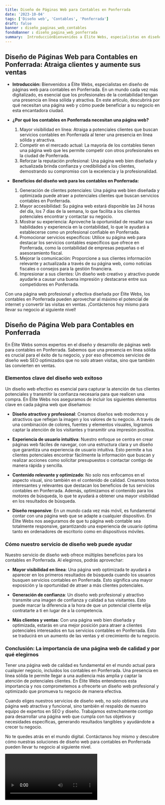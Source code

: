 ```yaml
---
title: Diseño de Páginas Web para Contables en Ponferrada
date: '2023-10-04'
tags: ['Diseño web', 'Contables', 'Ponferrada']
draft: false
banner : diseño_paginas_web_contables
fondoBanner : diseño_pagina_web_ponferrada
summary:  IntroducciónBienvenidos a Élite Webs, especialistas en diseño de páginas web para contables en Ponferrada. En un mundo cada vez más digitalizado, es esencial que los profesionales de la contabilidad tengan una presencia en línea sólida y atractiva. En este artículo, descubrirá por qué necesitan una página web y cómo puede beneficiar a su negocio en esta encantadora ciudad.
---
```


## Diseño de Páginas Web para Contables en Ponferrada: Atraiga clientes y aumente sus ventas

- **Introducción:**
Bienvenidos a Élite Webs, especialistas en diseño de páginas web para contables en Ponferrada. En un mundo cada vez más digitalizado, es esencial que los profesionales de la contabilidad tengan una presencia en línea sólida y atractiva. En este artículo, descubrirá por qué necesitan una página web y cómo puede beneficiar a su negocio en esta encantadora ciudad.

- **¿Por qué los contables en Ponferrada necesitan una página web?**
    1. Mayor visibilidad en línea: Atraiga a potenciales clientes que buscan servicios contables en Ponferrada al tener una presencia en línea sólida y atractiva.
    2. Competir en el mercado actual: La mayoría de los contables tienen una página web que les permite competir con otros profesionales en la ciudad de Ponferrada.
    3. Reforzar la reputación profesional: Una página web bien diseñada y actualizada brinda confianza y credibilidad a los clientes, demostrando su compromiso con la excelencia y la profesionalidad.

- **Beneficios del diseño web para los contables en Ponferrada:**
    1. Generación de clientes potenciales: Una página web bien diseñada y optimizada puede atraer a potenciales clientes que buscan servicios contables en Ponferrada.
    2. Mayor accesibilidad: Su página web estará disponible las 24 horas del día, los 7 días de la semana, lo que facilita a los clientes potenciales encontrar y contactar su negocio.
    3. Mostrar su experiencia: Aproveche la oportunidad de resaltar sus habilidades y experiencia en la contabilidad, lo que le ayudará a establecerse como un profesional confiable en Ponferrada.
    4. Promocionar servicios específicos: Utilice su página web para destacar los servicios contables específicos que ofrece en Ponferrada, como la contabilidad de empresas pequeñas o el asesoramiento fiscal.
    5. Mejorar la comunicación: Proporcione a sus clientes información relevante y actualizada a través de su página web, como noticias fiscales o consejos para la gestión financiera.
    6. Impresionar a sus clientes: Un diseño web creativo y atractivo puede ayudarle a causar una buena impresión y destacarse entre sus competidores en Ponferrada.

Con una página web profesional y efectiva diseñada por Élite Webs, los contables en Ponferrada pueden aprovechar al máximo el potencial de internet y convertir las visitas en ventas. ¡Contáctenos hoy mismo para llevar su negocio al siguiente nivel!

<GifSeo />

<Cta />

## Diseño de Página Web para Contables en Ponferrada

En Élite Webs somos expertos en el diseño y desarrollo de páginas web para contables en Ponferrada. Sabemos que una presencia en línea sólida es crucial para el éxito de tu negocio, y por eso ofrecemos servicios de diseño web SEO optimizados que no solo atraen visitas, sino que también las convierten en ventas.

### Elementos clave del diseño web exitoso

Un diseño web efectivo es esencial para capturar la atención de tus clientes potenciales y transmitir la confianza necesaria para que realicen una compra. En Élite Webs nos aseguramos de incluir los siguientes elementos clave en cada página web que diseñamos:

- **Diseño atractivo y profesional**: Creamos diseños web modernos y atractivos que reflejan la imagen y los valores de tu negocio. A través de una combinación de colores, fuentes y elementos visuales, logramos captar la atención de los visitantes y transmitir una impresión positiva.

- **Experiencia de usuario intuitiva**: Nuestro enfoque se centra en crear páginas web fáciles de navegar, con una estructura clara y un diseño que garantiza una experiencia de usuario intuitiva. Esto permite a tus clientes potenciales encontrar fácilmente la información que buscan y realizar acciones como solicitar presupuestos o contactar contigo de manera rápida y sencilla.

- **Contenido relevante y optimizado**: No solo nos enfocamos en el aspecto visual, sino también en el contenido de calidad. Creamos textos interesantes y relevantes que destacan los beneficios de tus servicios contables en Ponferrada. Además, optimizamos el contenido para los motores de búsqueda, lo que te ayudará a obtener una mayor visibilidad en los resultados de búsqueda.

- **Diseño responsive**: En un mundo cada vez más móvil, es fundamental contar con una página web que se adapte a cualquier dispositivo. En Élite Webs nos aseguramos de que tu página web contable sea totalmente responsive, garantizando una experiencia de usuario óptima tanto en ordenadores de escritorio como en dispositivos móviles.

### Cómo nuestro servicio de diseño web puede ayudar

Nuestro servicio de diseño web ofrece múltiples beneficios para los contables en Ponferrada. Al elegirnos, podrás aprovechar:

- **Mayor visibilidad en línea**: Una página web optimizada te ayudará a aparecer en los primeros resultados de búsqueda cuando los usuarios busquen servicios contables en Ponferrada. Esto significa una mayor exposición y la oportunidad de atraer a más clientes potenciales.

- **Generación de confianza**: Un diseño web profesional y atractivo transmite una imagen de confianza y calidad a tus visitantes. Esto puede marcar la diferencia a la hora de que un potencial cliente elija contratarte a ti en lugar de a la competencia.

- **Más clientes y ventas**: Con una página web bien diseñada y optimizada, estarás en una mejor posición para atraer a clientes potenciales interesados en tus servicios contables en Ponferrada. Esto se traducirá en un aumento de las ventas y el crecimiento de tu negocio.

### Conclusión: La importancia de una página web de calidad y por qué elegirnos

Tener una página web de calidad es fundamental en el mundo actual para cualquier negocio, incluidos los contables en Ponferrada. Una presencia en línea sólida te permite llegar a una audiencia más amplia y captar la atención de potenciales clientes. En Élite Webs entendemos esta importancia y nos comprometemos a ofrecerte un diseño web profesional y optimizado que promueva tu negocio de manera efectiva.

Cuando eliges nuestros servicios de diseño web, no solo obtienes una página web atractiva y funcional, sino también el respaldo de nuestro equipo de expertos en SEO y diseño. Trabajamos estrechamente contigo para desarrollar una página web que cumpla con tus objetivos y necesidades específicas, generando resultados tangibles y ayudándote a crecer tu negocio.

No te quedes atrás en el mundo digital. Contáctanos hoy mismo y descubre cómo nuestras soluciones de diseño web para contables en Ponferrada pueden llevar tu negocio al siguiente nivel.

<Video />

<CtaBot job='Contables' city='Ponferrada'/>

<Gmaps query='Ponferrada+españa+maps' />